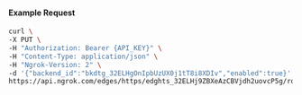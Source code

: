 #### Example Request

```bash
curl \
-X PUT \
-H "Authorization: Bearer {API_KEY}" \
-H "Content-Type: application/json" \
-H "Ngrok-Version: 2" \
-d '{"backend_id":"bkdtg_32ELHgOnIpbUzUX0j1tT8i8XDIv","enabled":true}' \
https://api.ngrok.com/edges/https/edghts_32ELHj9ZBXeAzCBVjdh2uovcP5g/routes/edghtsrt_32ELHjqk3JxcHTUDOZvPhnfPnuS/backend
```

